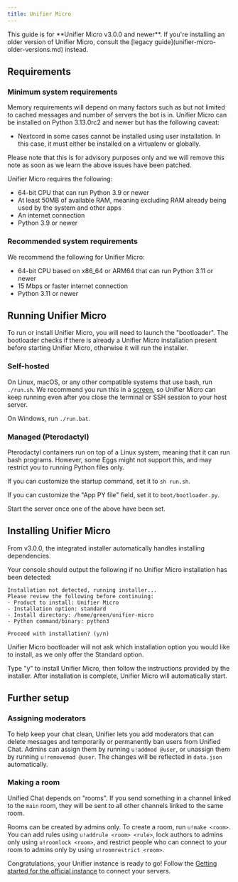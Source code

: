 ```yaml
---
title: Unifier Micro
---
```


<Info>
This guide is for **Unifier Micro v3.0.0 and newer**. If you're installing an older version of Unifier Micro, consult the [legacy guide](unifier-micro-older-versions.md) instead.
</Info>

## Requirements

### Minimum system requirements

<Warning>
Memory requirements will depend on many factors such as but not limited to cached messages and number of servers the bot is in.
</Warning>

<Info>
Unifier Micro can be installed on Python 3.13.0rc2 and newer but has the following caveat:

* Nextcord in some cases cannot be installed using user installation. In this case, it must either be installed on a virtualenv or globally.

Please note that this is for advisory purposes only and we will remove this note as soon as we learn the above issues have been patched.
</Info>

Unifier Micro requires the following:

* 64-bit CPU that can run Python 3.9 or newer
* At least 50MB of available RAM, meaning excluding RAM already being used by the system and other apps
* An internet connection
* Python 3.9 or newer

### Recommended system requirements

We recommend the following for Unifier Micro:

* 64-bit CPU based on x86\_64 or ARM64 that can run Python 3.11 or newer
* 15 Mbps or faster internet connection
* Python 3.11 or newer

## Running Unifier Micro

To run or install Unifier Micro, you will need to launch the "bootloader". The bootloader checks if there is already a Unifier Micro installation present before starting Unifier Micro, otherwise it will run the installer.

### Self-hosted

On Linux, macOS, or any other compatible systems that use bash, run `./run.sh`. We recommend you run this in a [screen](https://www.gnu.org/software/screen/manual/screen.html), so Unifier Micro can keep running even after you close the terminal or SSH session to your host server.

On Windows, run `./run.bat`.

### Managed (Pterodactyl)

Pterodactyl containers run on top of a Linux system, meaning that it can run bash programs. However, some Eggs might not support this, and may restrict you to running Python files only.

If you can customize the startup command, set it to `sh run.sh`.&#x20;

If you can customize the "App PY file" field, set it to `boot/bootloader.py`.

Start the server once one of the above have been set.

## Installing Unifier Micro

From v3.0.0, the integrated installer automatically handles installing dependencies.

Your console should output the following if no Unifier Micro installation has been detected:

```text Console output
Installation not detected, running installer...
Please review the following before continuing:
- Product to install: Unifier Micro
- Installation option: standard
- Install directory: /home/green/unifier-micro
- Python command/binary: python3

Proceed with installation? (y/n)
```

Unifier Micro bootloader will not ask which installation option you would like to install, as we only offer the Standard option.

Type "y" to install Unifier Micro, then follow the instructions provided by the installer. After installation is complete, Unifier Micro will automatically start.

## Further setup

### Assigning moderators

To help keep your chat clean, Unifier lets you add moderators that can delete messages and temporarily or permanently ban users from Unified Chat. Admins can assign them by running `u!addmod @user`, or unassign them by running `u!removemod @user`. The changes will be reflected in `data.json` automatically.

### Making a room

Unified Chat depends on "rooms". If you send something in a channel linked to the `main` room, they will be sent to all other channels linked to the same room.

Rooms can be created by admins only. To create a room, run `u!make <room>`. You can add rules using `u!addrule <room> <rule>`, lock authors to admins only using `u!roomlock <room>`, and restrict people who can connect to your room to admins only by using `u!roomrestrict <room>`.

Congratulations, your Unifier instance is ready to go! Follow the [Getting started for the official instance](../../setup/existing/introduction/) to connect your servers.
